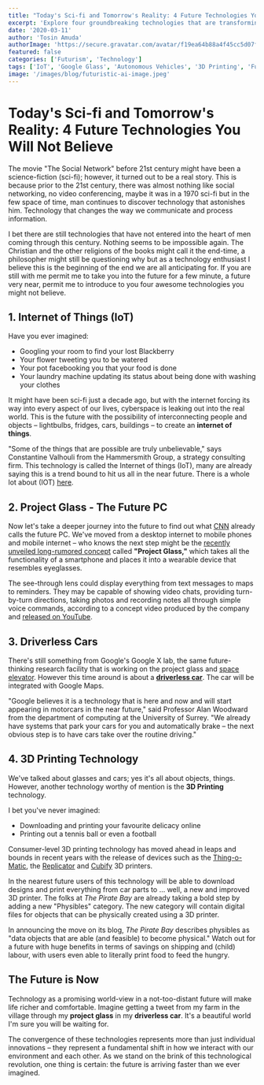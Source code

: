 ```yaml
---
title: "Today's Sci-fi and Tomorrow's Reality: 4 Future Technologies You Will Not Believe"
excerpt: 'Explore four groundbreaking technologies that are transforming from science fiction into reality: Internet of Things, Project Glass, driverless cars, and 3D printing.'
date: '2020-03-11'
author: 'Tosin Amuda'
authorImage: 'https://secure.gravatar.com/avatar/f19ea64b88a4f45cc5d07f38ba4be48c?s=96&d=mm&r=g'
featured: false
categories: ['Futurism', 'Technology']
tags: ['IoT', 'Google Glass', 'Autonomous Vehicles', '3D Printing', 'Future Tech']
image: '/images/blog/futuristic-ai-image.jpeg'
---
```


# Today's Sci-fi and Tomorrow's Reality: 4 Future Technologies You Will Not Believe

The movie "The Social Network" before 21st century might have been a science-fiction (sci-fi); however, it turned out to be a real story. This is because prior to the 21st century, there was almost nothing like social networking, no video conferencing, maybe it was in a 1970 sci-fi but in the few space of time, man continues to discover technology that astonishes him. Technology that changes the way we communicate and process information.

I bet there are still technologies that have not entered into the heart of men coming through this century. Nothing seems to be impossible again. The Christian and the other religions of the books might call it the end-time, a philosopher might still be questioning why but as a technology enthusiast I believe this is the beginning of the end we are all anticipating for. If you are still with me permit me to take you into the future for a few minute, a future very near, permit me to introduce to you four awesome technologies you might not believe.

## 1. Internet of Things (IoT)

Have you ever imagined:

- Googling your room to find your lost Blackberry
- Your flower tweeting you to be watered
- Your pot facebooking you that your food is done
- Your laundry machine updating its status about being done with washing your clothes

It might have been sci-fi just a decade ago, but with the internet forcing its way into every aspect of our lives, cyberspace is leaking out into the real world. This is the future with the possibility of interconnecting people and objects – lightbulbs, fridges, cars, buildings – to create an **internet of things**.

"Some of the things that are possible are truly unbelievable," says Constantine Valhouli from the Hammersmith Group, a strategy consulting firm. This technology is called the Internet of things (IoT), many are already saying this is a trend bound to hit us all in the near future. There is a whole lot about (IOT) [here](http://www.bbc.co.uk/news/magazine-15018894).

## 2. Project Glass - The Future PC

Now let's take a deeper journey into the future to find out what [CNN](http://money.cnn.com/2012/04/04/technology/google-project-glass/?source=cnn_bin) already calls the future PC. We've moved from a desktop internet to mobile phones and mobile internet – who knows the next step might be the [recently unveiled long-rumored concept](https://plus.google.com/111626127367496192147/posts) called **"Project Glass,"** which takes all the functionality of a smartphone and places it into a wearable device that resembles eyeglasses.

The see-through lens could display everything from text messages to maps to reminders. They may be capable of showing video chats, providing turn-by-turn directions, taking photos and recording notes all through simple voice commands, according to a concept video produced by the company and [released on YouTube](http://www.youtube.com/watch?v=9c6W4CCU9M4).

## 3. Driverless Cars

There's still something from Google's Google X lab, the same future-thinking research facility that is working on the project glass and [space elevator](http://www.time.com/time/health/article/0,8599,2099830,00.html). However this time around is about a [**driverless car**](http://money.cnn.com/2010/11/04/technology/google_big_bets/index.htm?iid=EL). The car will be integrated with Google Maps.

"Google believes it is a technology that is here and now and will start appearing in motorcars in the near future," said Professor Alan Woodward from the department of computing at the University of Surrey. "We already have systems that park your cars for you and automatically brake – the next obvious step is to have cars take over the routine driving."

## 4. 3D Printing Technology

We've talked about glasses and cars; yes it's all about objects, things. However, another technology worthy of mention is the **3D Printing** technology.

I bet you've never imagined:

- Downloading and printing your favourite delicacy online
- Printing out a tennis ball or even a football

Consumer-level 3D printing technology has moved ahead in leaps and bounds in recent years with the release of devices such as the [Thing-o-Matic](http://www.gizmag.com/makerbot-thing-o-matic--the-diy-3d-printer/17516/), the [Replicator](http://www.gizmag.com/makerbot-replicator-3d-printer/21078/) and [Cubify](http://www.gizmag.com/3d-systems-cubify-printer/21091/) 3D printers.

In the nearest future users of this technology will be able to download designs and print everything from car parts to … well, a new and improved 3D printer. The folks at _The Pirate Bay_ are already taking a bold step by adding a new "Physibles" category. The new category will contain digital files for objects that can be physically created using a 3D printer.

In announcing the move on its blog, _The Pirate Bay_ describes physibles as "data objects that are able (and feasible) to become physical." Watch out for a future with huge benefits in terms of savings on shipping and (child) labour, with users even able to literally print food to feed the hungry.

## The Future is Now

Technology as a promising world-view in a not-too-distant future will make life richer and comfortable. Imagine getting a tweet from my farm in the village through my **project glass** in my **driverless car**. It's a beautiful world I'm sure you will be waiting for.

The convergence of these technologies represents more than just individual innovations – they represent a fundamental shift in how we interact with our environment and each other. As we stand on the brink of this technological revolution, one thing is certain: the future is arriving faster than we ever imagined.
